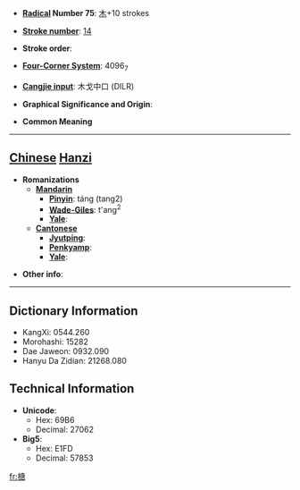 * '''[[Wiktionary:Chinese radical index| Radical]] Number 75''': [[Wiktionary:Chinese radical index 木|木]]+10 strokes

* '''[[Wiktionary:Chinese total strokes index|Stroke number]]''': [[Wiktionary:Chinese total strokes index 14|14]]

* '''Stroke order''': 

* '''[[Wiktionary:Chinese four corner index|Four-Corner System]]''': 4096<sub>7</sub>

* '''[[Wiktionary:Chinese Cangjie index|Cangjie input]]''': 木戈中口 (DILR)

* '''Graphical Significance and Origin''': 

* '''Common Meaning'''

----

== [[Chinese]] [[Hanzi]] ==

* '''Romanizations'''
** '''[[Mandarin]]'''
*** '''[[Pinyin]]''': táng (tang2)
*** '''[[Wade-Giles]]''': t'ang<sup>2</sup>
*** '''[[Yale]]''': 
** '''[[Cantonese]]'''
*** '''[[Jyutping]]''':
*** '''[[Penkyamp]]''': 
*** '''[[Yale]]''': 

* '''Other info''': 

----

== Dictionary Information ==

* KangXi: 0544.260
* Morohashi: 15282
* Dae Jaweon: 0932.090
* Hanyu Da Zidian: 21268.080

== Technical Information ==

* '''Unicode''':
** Hex: 69B6
** Decimal: 27062
* '''Big5''':
** Hex: E1FD
** Decimal: 57853

[[fr:榶]]
